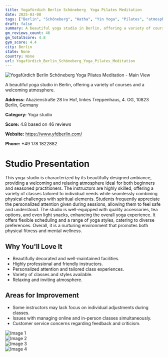 ```yaml
---
title: Yogafürdich Berlin Schöneberg  Yoga Pilates Meditation
date: 2025-03-08
tags: ["Berlin", "Schöneberg", "Hatha", "Yin Yoga", "Pilates", "atmosphere", "size", "Berlin"]  
draft: false
summary: A beautiful yoga studio in Berlin, offering a variety of courses and a welcoming atmosphere.
gm_reviews_count: 46
gm_totalScore: 4.8
gym_score: 4.4
city: Berlin
state: None
country: None
url: Yogafürdich_Berlin_Schöneberg_Yoga_Pilates_Meditation
---
```


<div className="aspect-[16/9] relative my-8">
  <img 
    src="https://lh5.googleusercontent.com/p/AF1QipN5HN78ahDFJgXyA7qe7mztWB0p4r8dKMla85_E=w1920-h1080-k-no"
    alt="Yogafürdich Berlin Schöneberg  Yoga Pilates Meditation - Main View"
    className="object-cover absolute inset-0 w-full h-full rounded-lg"
  />
</div>

A beautiful yoga studio in Berlin, offering a variety of courses and a welcoming atmosphere.

**Address:** Akazienstraße 28 Im Hof, linkes Treppenhaus, 4. OG, 10823 Berlin, Germany

**Category:** Yoga studio

**Score:** 4.8 based on 46 reviews

**Website:** https://www.yfdberlin.com/

**Phone:** +49 178 1822882

# Studio Presentation

This yoga studio is characterized by its beautifully designed ambiance, providing a welcoming and relaxing atmosphere ideal for both beginners and seasoned practitioners. The instructors are highly skilled, offering a variety of classes tailored to individual needs while seamlessly combining physical challenges with spiritual elements. Students frequently appreciate the personalized attention given during sessions, allowing them to feel safe and understood. The studio is well-equipped with quality accessories, tea options, and even light snacks, enhancing the overall yoga experience. It offers flexible scheduling and a range of yoga styles, catering to diverse preferences. Overall, it is a nurturing environment that promotes both physical fitness and mental wellness.



## Why You'll Love It

- Beautifully decorated and well-maintained facilities.
- Highly professional and friendly instructors.
- Personalized attention and tailored class experiences.
- Variety of classes and styles available.
- Relaxing and inviting atmosphere.

## Areas for Improvement

- Some instructors may lack focus on individual adjustments during classes.
- Issues with managing online and in-person classes simultaneously.
- Customer service concerns regarding feedback and criticism.

<div className="grid grid-cols-1 xl:grid-cols-2 gap-4 my-8">
<div className="aspect-[4/3] relative"><img src="https://lh5.googleusercontent.com/p/AF1QipM9sI5y2AK9noOK_5pdYxEKg069gsTjahj0clPb=w1920-h1080-k-no" alt="Image 1" className="object-cover absolute inset-0 w-full h-full rounded-lg" /></div>
<div className="aspect-[4/3] relative"><img src="https://lh5.googleusercontent.com/p/AF1QipOJye_gMGLS5me5VCflCohYRq_UX6n0gvVLOPSy=w1920-h1080-k-no" alt="Image 2" className="object-cover absolute inset-0 w-full h-full rounded-lg" /></div>
<div className="aspect-[4/3] relative"><img src="https://lh5.googleusercontent.com/p/AF1QipOJ1x7bgF3yb0_BaWbnBH7KUN6sVpOiOZYo1rAg=w1920-h1080-k-no" alt="Image 3" className="object-cover absolute inset-0 w-full h-full rounded-lg" /></div>
<div className="aspect-[4/3] relative"><img src="https://lh5.googleusercontent.com/p/AF1QipMwExcpePiJrQNQJmmLJ_D-F4fcbjl_oJcDUYd2=w1920-h1080-k-no" alt="Image 4" className="object-cover absolute inset-0 w-full h-full rounded-lg" /></div>
</div>